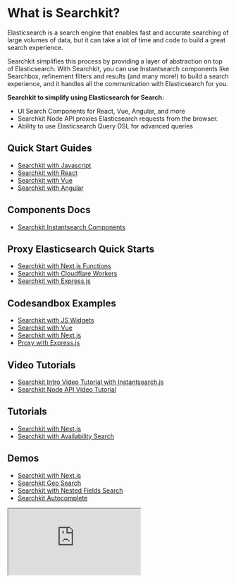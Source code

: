 # What is Searchkit?

Elasticsearch is a search engine that enables fast and accurate searching of large volumes of data, but it can take a lot of time and code to build a great search experience. 

Searchkit simplifies this process by providing a layer of abstraction on top of Elasticsearch. With Searchkit, you can use Instantsearch components like Searchbox, refinement filters and results (and many more!) to build a search experience, and it handles all the communication with Elasticsearch for you.

**Searchkit to simplify using Elasticsearch for Search:**
  - UI Search Components for React, Vue, Angular, and more
  - Searchkit Node API proxies Elasticsearch requests from the browser.
  - Ability to use Elasticsearch Query DSL for advanced queries

## Quick Start Guides
* [Searchkit with Javascript](https://www.searchkit.co/docs/getting-started/with-javascript)
* [Searchkit with React](https://www.searchkit.co/docs/getting-started/with-react)
* [Searchkit with Vue](https://www.searchkit.co/docs/getting-started/with-vue)
* [Searchkit with Angular](https://www.searchkit.co/docs/getting-started/with-angular)

## Components Docs
* [Searchkit Instantsearch Components](https://www.searchkit.co/docs/components/refinements/refinement-list)

## Proxy Elasticsearch Quick Starts
* [Searchkit with Next.js Functions](https://www.searchkit.co/docs/proxy-elasticsearch/with-next-js)
* [Searchkit with Cloudflare Workers](https://www.searchkit.co/docs/proxy-elasticsearch/with-cloudflare-workers)
* [Searchkit with Express.js](https://www.searchkit.co/docs/proxy-elasticsearch/with-express-js)

## Codesandbox Examples
* [Searchkit with JS Widgets](https://codesandbox.io/s/github/searchkit/searchkit/tree/main/examples/with-ui-instantsearchjs)
* [Searchkit with Vue](https://codesandbox.io/s/github/searchkit/searchkit/tree/main/examples/with-ui-vue)
* [Searchkit with Next.js](https://codesandbox.io/s/github/searchkit/searchkit/tree/main/examples/with-ui-nextjs-react)
* [Proxy with Express.js](https://codesandbox.io/s/github/searchkit/searchkit/tree/main/examples/proxy-elasticsearch/with-express-typescript-esm)

## Video Tutorials
* [Searchkit Intro Video Tutorial with Instantsearch.js](https://www.youtube.com/watch?v=R6iYpEuCdVs)
* [Searchkit Node API Video Tutorial](https://www.youtube.com/watch?v=8ztvn1-VZ_U)

## Tutorials
* [Searchkit with Next.js](https://www.searchkit.co/tutorials/with-nextjs)
* [Searchkit with Availability Search](https://www.searchkit.co/tutorials/build-availability-search-ui)

## Demos
* [Searchkit with Next.js](https://www.searchkit.co/demo)
* [Searchkit Geo Search](https://www.searchkit.co/geo-search-demo)
* [Searchkit with Nested Fields Search](https://www.searchkit.co/camping-sites-demo)
* [Searchkit Autocomplete](https://www.searchkit.co/autocomplete)

<iframe src="https://codesandbox.io/embed/github/searchkit/searchkit/tree/main/examples/with-ui-instantsearchjs?fontsize=14&hidenavigation=1&theme=dark&view=preview"
style={{
    width: "100%",
    height: "500px",
    marginTop: "60px",
    border: 0,
    overflow: "hidden",
    background: "rgb(21, 21, 21)",
  }}
     title="with-ui-instantsearchjs"
     allow="geolocation; microphone; camera; midi; vr; accelerometer; gyroscope; payment; ambient-light-sensor; encrypted-media; usb"
     sandbox="allow-modals allow-forms allow-popups allow-scripts allow-same-origin"
   ></iframe>
